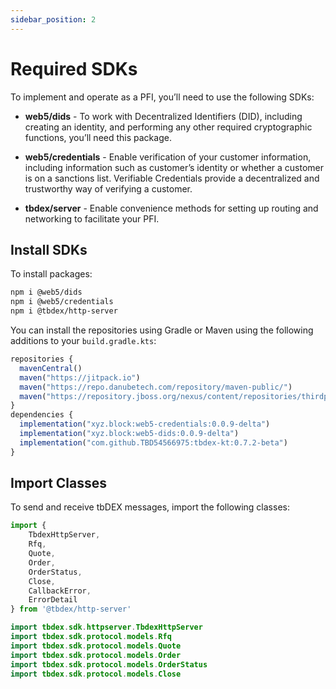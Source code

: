 ```yaml
---
sidebar_position: 2
---
```



# Required SDKs

To implement and operate as a PFI, you’ll need to use the following SDKs:

* **web5/dids** - To work with Decentralized Identifiers (DID), including creating an identity, and performing any other required cryptographic functions, you’ll need this package.

* **web5/credentials** - Enable verification of your customer information, including information such as customer’s identity or whether a customer is on a sanctions list. Verifiable Credentials provide a decentralized and trustworthy way of verifying a customer.

* **tbdex/server** - Enable convenience methods for setting up routing and networking to facilitate your PFI.

## Install SDKs

<Tabs groupId="language">
  <TabItem groupId="language" value="JavaScript" label="JavaScript" default>
  
  To install packages:

  ```bash
  npm i @web5/dids
  npm i @web5/credentials
  npm i @tbdex/http-server
  ```

  </TabItem>
  <TabItem groupId="language" value="Kotlin" label="Kotlin">

  You can install the repositories using Gradle or Maven using the following additions to your <code>build.gradle.kts</code>:

  ```js
  repositories {
    mavenCentral()
    maven("https://jitpack.io")
    maven("https://repo.danubetech.com/repository/maven-public/")
    maven("https://repository.jboss.org/nexus/content/repositories/thirdparty-releases/")
  }
  dependencies {
    implementation("xyz.block:web5-credentials:0.0.9-delta")
    implementation("xyz.block:web5-dids:0.0.9-delta")
    implementation("com.github.TBD54566975:tbdex-kt:0.7.2-beta")
  }
  ```
  
  </TabItem>
</Tabs>

## Import Classes

To send and receive tbDEX messages, import the following classes:

<Tabs groupId="language">
  <TabItem groupId="language" value="JavaScript" label="JavaScript" default>

  ```js
  import { 
      TbdexHttpServer, 
      Rfq, 
      Quote, 
      Order, 
      OrderStatus, 
      Close, 
      CallbackError, 
      ErrorDetail 
  } from '@tbdex/http-server'
  ```

  </TabItem>
  <TabItem groupId="language" value="Kotlin" label="Kotlin" default>

  ```kt
  import tbdex.sdk.httpserver.TbdexHttpServer
  import tbdex.sdk.protocol.models.Rfq
  import tbdex.sdk.protocol.models.Quote
  import tbdex.sdk.protocol.models.Order
  import tbdex.sdk.protocol.models.OrderStatus
  import tbdex.sdk.protocol.models.Close
  ```

  </TabItem>
</Tabs>
